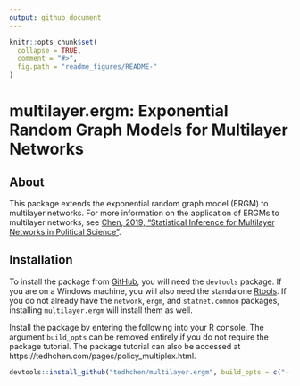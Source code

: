 ```yaml
---
output: github_document
---
```


<!-- README.md is generated from README.Rmd. Please edit that file -->

```r
knitr::opts_chunk$set(
  collapse = TRUE,
  comment = "#>",
  fig.path = "readme_figures/README-"
)
```

# multilayer.ergm: Exponential Random Graph Models for Multilayer Networks



## About 

This package extends the exponential random graph model (ERGM) to multilayer networks. For more information on the application of ERGMs to multilayer networks, see [Chen, 2019, "Statistical Inference for Multilayer Networks in Political Science"](https://papers.ssrn.com/sol3/papers.cfm?abstract_id=3189835).

## Installation

To install the package from [GitHub](https://github.com/tedhchen/multilayer.ergm), you will need the `devtools` package. If you are on a Windows machine, you will also need the standalone [Rtools](https://cran.r-project.org/bin/windows/Rtools/). If you do not already have the `network`, `ergm`, and `statnet.common` packages, installing `multilayer.ergm` will install them as well. 

Install the package by entering the following into your R console. The argument ``build_opts`` can be removed entirely if you do not require the package tutorial. The package tutorial can also be accessed at https://tedhchen.com/pages/policy_multiplex.html.
```r
devtools::install_github("tedhchen/multilayer.ergm", build_opts = c("--no-resave-data", "--no-manual"))
```






